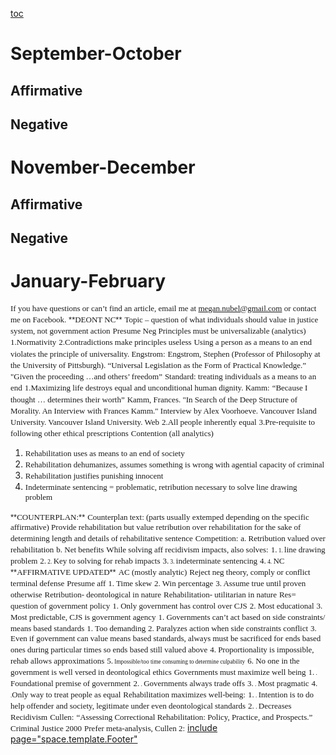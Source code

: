 [[toc]]
=September-October= 
==Affirmative== 
==Negative== 

=November-December= 
==Affirmative== 
==Negative== 

=January-February= 
<span style="background-color: #ffffff; font-family: arial,sans-serif; font-size: 13px; text-align: start;"><span style="font-family: times new roman,serif;">If you have questions or can’t find an article, email me at <span style="color: #0000cc;">[[@https://mail.google.com/mail/u/0/h/1bca1qwcrbd3m/?&v=b&cs=wh&to=megan.nubel@gmail.com|megan.nubel@gmail.com]]</span> or contact me on Facebook.</span></span>
<span style="background-color: #ffffff; font-family: arial,sans-serif; font-size: 13px; text-align: start;"><span style="font-family: times new roman,serif;"> </span></span>
<span style="background-color: #ffffff; font-family: arial,sans-serif; font-size: 13px; text-align: start;">**<span style="font-family: times new roman,serif;">DEONT NC</span>**</span>
<span style="background-color: #ffffff; font-family: arial,sans-serif; font-size: 13px; text-align: start;"><span style="font-family: times new roman,serif;">Topic – question of what individuals should value in justice system, not government action</span></span>
<span style="background-color: #ffffff; font-family: arial,sans-serif; font-size: 13px; text-align: start;"><span style="font-family: times new roman,serif;">Presume Neg </span></span>
<span style="background-color: #ffffff; font-family: arial,sans-serif; font-size: 13px; text-align: start;"><span style="font-family: times new roman,serif;"> </span></span>
<span style="background-color: #ffffff; font-family: arial,sans-serif; font-size: 13px; text-align: start;"><span style="font-family: times new roman,serif;">Principles must be universalizable (analytics)</span></span>
<span style="background-color: #ffffff; font-family: arial,sans-serif; font-size: 13px; text-align: start;"><span style="font-family: times new roman,serif;">1.Normativity</span></span>
<span style="background-color: #ffffff; font-family: arial,sans-serif; font-size: 13px; text-align: start;"><span style="font-family: times new roman,serif;">2.Contradictions make principles useless</span></span>
<span style="background-color: #ffffff; font-family: arial,sans-serif; font-size: 13px; text-align: start;"><span style="font-family: times new roman,serif;"> </span><span style="font-family: 'times new roman',serif; font-size: 13px; line-height: 1.5;">Using a person as a means to an end violates the principle of universality. Engstrom:</span></span>
<span style="background-color: #ffffff; font-family: arial,sans-serif; font-size: 13px; text-align: start;"><span style="font-family: times new roman,serif;">Engstrom, Stephen (Professor of Philosophy at the University of Pittsburgh). “Universal Legislation as the Form of Practical Knowledge.”</span></span>
<span style="background-color: #ffffff; font-family: arial,sans-serif; font-size: 13px; text-align: start;"><span style="font-family: times new roman,serif;"> "Given the proceeding …and others’ freedom”</span></span>
<span style="font-family: times new roman,serif;">
</span>
<span style="background-color: #ffffff; font-family: arial,sans-serif; font-size: 13px; text-align: start;"><span style="font-family: times new roman,serif;">Standard: treating individuals as a means to an end</span></span>
<span style="font-family: times new roman,serif;">
</span>
<span style="background-color: #ffffff; font-family: arial,sans-serif; font-size: 13px; text-align: start;"><span style="font-family: times new roman,serif;">1.Maximizing life destroys equal and unconditional human dignity. Kamm:</span></span>
<span style="background-color: #ffffff; font-family: arial,sans-serif; font-size: 13px; text-align: start;"><span style="font-family: 'times new roman',serif; font-size: 13px; line-height: 1.5;">“Because I thought … determines their worth”</span></span>
<span style="background-color: #ffffff; font-family: arial,sans-serif; font-size: 13px; text-align: start;"><span style="font-family: times new roman,serif;">Kamm, Frances. "In Search of the Deep Structure of Morality. An Interview with Frances Kamm." Interview by Alex Voorhoeve. Vancouver Island University. Vancouver Island University. Web</span></span>
<span style="font-family: times new roman,serif;">
</span>
<span style="background-color: #ffffff; font-family: arial,sans-serif; font-size: 13px; text-align: start;"><span style="font-family: times new roman,serif;">2.All people inherently equal</span></span>
<span style="font-family: times new roman,serif;">
</span>
<span style="background-color: #ffffff; font-family: arial,sans-serif; font-size: 13px; text-align: start;"><span style="font-family: times new roman,serif;">3.Pre-requisite to following other ethical prescriptions</span></span>
<span style="background-color: #ffffff; font-family: arial,sans-serif; font-size: 13px; text-align: start;"><span style="font-family: times new roman,serif;">Contention (all analytics)</span></span>
# <span style="background-color: #ffffff; font-family: arial,sans-serif; font-size: 13px; text-align: start;"><span style="font-family: times new roman,serif;">Rehabilitation uses as means to an end of society</span></span>
# <span style="background-color: #ffffff; font-family: arial,sans-serif; font-size: 13px; text-align: start;"><span style="font-family: times new roman,serif;">Rehabilitation dehumanizes, assumes something is wrong with agential capacity of criminal</span></span>
# <span style="background-color: #ffffff; font-family: arial,sans-serif; font-size: 13px; text-align: start;"><span style="font-family: times new roman,serif;">Rehabilitation justifies punishing innocent</span></span>
# <span style="background-color: #ffffff; font-family: arial,sans-serif; font-size: 13px; text-align: start;"><span style="font-family: times new roman,serif;">Indeterminate sentencing = problematic, retribution necessary to solve line drawing problem</span></span>
<span style="background-color: #ffffff; font-family: arial,sans-serif; font-size: 13px; text-align: start;"><span style="font-family: times new roman,serif;"> </span></span>
<span style="background-color: #ffffff; font-family: arial,sans-serif; font-size: 13px; text-align: start;"><span style="font-family: times new roman,serif;"> </span></span>
<span style="background-color: #ffffff; font-family: arial,sans-serif; font-size: 13px; text-align: start;">**<span style="font-family: times new roman,serif;">COUNTERPLAN:</span>**</span>
<span style="background-color: #ffffff; font-family: arial,sans-serif; font-size: 13px; text-align: start;"><span style="font-family: times new roman,serif;">Counterplan text: (parts usually extemped depending on the specific affirmative) Provide rehabilitation but value retribution over rehabilitation for the sake of determining length and details of rehabilitative sentence</span></span>
<span style="background-color: #ffffff; font-family: arial,sans-serif; font-size: 13px; text-align: start;"><span style="font-family: times new roman,serif;"> </span></span>
<span style="background-color: #ffffff; font-family: arial,sans-serif; font-size: 13px; text-align: start;"><span style="font-family: times new roman,serif;">Competition:</span></span>
<span style="background-color: #ffffff; font-family: arial,sans-serif; font-size: 13px; text-align: start;"><span style="font-family: times new roman,serif;">a. Retribution valued over rehabilitation</span></span>
<span style="background-color: #ffffff; font-family: arial,sans-serif; font-size: 13px; text-align: start;"><span style="font-family: times new roman,serif;">b. Net benefits</span></span>
<span style="background-color: #ffffff; font-family: arial,sans-serif; font-size: 13px; text-align: start;"><span style="font-family: times new roman,serif;"> </span></span>
<span style="background-color: #ffffff; font-family: arial,sans-serif; font-size: 13px; text-align: start;"><span style="font-family: times new roman,serif;">While solving aff recidivism impacts, also solves:</span></span>
<span style="background-color: #ffffff; font-family: arial,sans-serif; font-size: 13px; text-align: start;"><span style="font-family: times new roman,serif;">1.<span style="font-size: 7pt;"> 1. </span>line drawing problem</span></span>
<span style="background-color: #ffffff; font-family: arial,sans-serif; font-size: 13px; text-align: start;"><span style="font-family: times new roman,serif;">2.<span style="font-size: 7pt;"> 2. </span>Key to solving for rehab impacts</span></span>
<span style="background-color: #ffffff; font-family: arial,sans-serif; font-size: 13px; text-align: start;"><span style="font-family: times new roman,serif;">3.<span style="font-size: 7pt;"> 3. </span>indeterminate sentencing</span></span>
<span style="background-color: #ffffff; font-family: arial,sans-serif; font-size: 13px; text-align: start;"><span style="font-family: times new roman,serif;">4.<span style="font-size: 7pt;"> 4. </span>NC </span></span>
<span style="background-color: #ffffff; font-family: arial,sans-serif; font-size: 13px; text-align: start;"><span style="font-family: times new roman,serif;"> </span></span>
<span style="background-color: #ffffff; font-family: arial,sans-serif; font-size: 13px; text-align: start;"><span style="font-family: times new roman,serif;"> </span></span>
<span style="background-color: #ffffff; font-family: arial,sans-serif; font-size: 13px; text-align: start;"><span style="font-family: times new roman,serif;"> </span></span>
<span style="background-color: #ffffff; font-family: arial,sans-serif; font-size: 13px; text-align: start;">**<span style="font-family: times new roman,serif;">AFFIRMATIVE UPDATED</span>**</span>
<span style="background-color: #ffffff; font-family: arial,sans-serif; font-size: 13px; text-align: start;"><span style="font-family: times new roman,serif;"> </span></span>
<span style="background-color: #ffffff; font-family: arial,sans-serif; font-size: 13px; text-align: start;"><span style="font-family: times new roman,serif;">AC (mostly analytic)</span></span>
<span style="background-color: #ffffff; font-family: arial,sans-serif; font-size: 13px; text-align: start;"><span style="font-family: times new roman,serif;">Reject neg theory, comply or conflict terminal defense</span></span>
<span style="background-color: #ffffff; font-family: arial,sans-serif; font-size: 13px; text-align: start;"><span style="font-family: times new roman,serif;">Presume aff</span></span>
<span style="background-color: #ffffff; font-family: arial,sans-serif; font-size: 13px; text-align: start;"><span style="font-family: times new roman,serif;">1. Time skew</span></span>
<span style="background-color: #ffffff; font-family: arial,sans-serif; font-size: 13px; text-align: start;"><span style="font-family: times new roman,serif;">2. Win percentage</span></span>
<span style="background-color: #ffffff; font-family: arial,sans-serif; font-size: 13px; text-align: start;"><span style="font-family: times new roman,serif;">3. Assume true until proven otherwise</span></span>
<span style="background-color: #ffffff; font-family: arial,sans-serif; font-size: 13px; text-align: start;"><span style="font-family: times new roman,serif;"> </span></span>
<span style="background-color: #ffffff; font-family: arial,sans-serif; font-size: 13px; text-align: start;"><span style="font-family: times new roman,serif;">Retribution- deontological in nature</span></span>
<span style="background-color: #ffffff; font-family: arial,sans-serif; font-size: 13px; text-align: start;"><span style="font-family: times new roman,serif;">Rehabilitation- utilitarian in nature</span></span>
<span style="background-color: #ffffff; font-family: arial,sans-serif; font-size: 13px; text-align: start;"><span style="font-family: times new roman,serif;"> </span></span>
<span style="background-color: #ffffff; font-family: arial,sans-serif; font-size: 13px; text-align: start;"><span style="font-family: times new roman,serif;">Res= question of government policy</span></span>
<span style="background-color: #ffffff; font-family: arial,sans-serif; font-size: 13px; text-align: start;"><span style="font-family: times new roman,serif;">1. Only government has control over CJS</span></span>
<span style="background-color: #ffffff; font-family: arial,sans-serif; font-size: 13px; text-align: start;"><span style="font-family: times new roman,serif;">2. Most educational</span></span>
<span style="background-color: #ffffff; font-family: arial,sans-serif; font-size: 13px; text-align: start;"><span style="font-family: times new roman,serif;">3. Most predictable, CJS is government agency</span></span>
<span style="background-color: #ffffff; font-family: arial,sans-serif; font-size: 13px; text-align: start;"><span style="font-family: times new roman,serif;"> </span></span>
<span style="background-color: #ffffff; font-family: arial,sans-serif; font-size: 13px; text-align: start;"><span style="font-family: times new roman,serif;">1. Governments can’t act based on side constraints/ means based standards</span></span>
<span style="background-color: #ffffff; font-family: arial,sans-serif; font-size: 13px; text-align: start;"><span style="font-family: times new roman,serif;">1. Too demanding</span></span>
<span style="background-color: #ffffff; font-family: arial,sans-serif; font-size: 13px; text-align: start;"><span style="font-family: times new roman,serif;">2. Paralyzes action when side constraints conflict</span></span>
<span style="background-color: #ffffff; font-family: arial,sans-serif; font-size: 13px; text-align: start;"><span style="font-family: times new roman,serif;">3. Even if government can value means based standards, always must be sacrificed for ends based ones during particular times so ends based still valued above</span></span>
<span style="background-color: #ffffff; font-family: arial,sans-serif; font-size: 13px; text-align: start;"><span style="font-family: times new roman,serif;">4. Proportionality is impossible, rehab allows approximations</span></span>
<span style="background-color: #ffffff; font-family: arial,sans-serif; font-size: 13px; text-align: start;"><span style="font-family: times new roman,serif;">5.<span style="font-size: 7pt;"> Impossible/too time consuming to determine culpability</span></span></span>
<span style="background-color: #ffffff; font-family: arial,sans-serif; font-size: 13px; text-align: start;"><span style="font-family: times new roman,serif;">6. No one in the government is well versed in deontological ethics</span></span>
<span style="background-color: #ffffff; font-family: arial,sans-serif; font-size: 13px; text-align: start;"><span style="font-family: times new roman,serif;"> </span></span>
<span style="background-color: #ffffff; font-family: arial,sans-serif; font-size: 13px; text-align: start;"><span style="font-family: times new roman,serif;">Governments must maximize well being</span></span>
<span style="background-color: #ffffff; font-family: arial,sans-serif; font-size: 13px; text-align: start;"><span style="font-family: times new roman,serif;">1.<span style="font-size: 7pt;"> . </span>Foundational premise of government</span></span>
<span style="background-color: #ffffff; font-family: arial,sans-serif; font-size: 13px; text-align: start;"><span style="font-family: times new roman,serif;">2.<span style="font-size: 7pt;"> . </span>Governments always trade offs</span></span>
<span style="background-color: #ffffff; font-family: arial,sans-serif; font-size: 13px; text-align: start;"><span style="font-family: times new roman,serif;">3.<span style="font-size: 7pt;"> . </span>Most pragmatic</span></span>
<span style="background-color: #ffffff; font-family: arial,sans-serif; font-size: 13px; text-align: start;"><span style="font-family: times new roman,serif;">4.<span style="font-size: 7pt;"> .</span>Only way to treat people as equal</span></span>
<span style="background-color: #ffffff; font-family: arial,sans-serif; font-size: 13px; text-align: start;"><span style="font-family: times new roman,serif;">Rehabilitation maximizes well-being:</span></span>
<span style="background-color: #ffffff; font-family: arial,sans-serif; font-size: 13px; text-align: start;"><span style="font-family: times new roman,serif;"> </span></span>
<span style="background-color: #ffffff; font-family: arial,sans-serif; font-size: 13px; text-align: start;"><span style="font-family: times new roman,serif;">1.<span style="font-size: 7pt;"> . </span>Intention is to do help offender and society, legitimate under even deontological standards</span></span>
<span style="background-color: #ffffff; font-family: arial,sans-serif; font-size: 13px; text-align: start;"><span style="font-family: times new roman,serif;">2.<span style="font-size: 7pt;"> . </span>Decreases Recidivism</span></span>
<span style="background-color: #ffffff; font-family: arial,sans-serif; font-size: 13px; text-align: start;"><span style="font-family: times new roman,serif;">Cullen:</span></span>
<span style="background-color: #ffffff; font-family: arial,sans-serif; font-size: 13px; text-align: start;"><span style="font-family: times new roman,serif;"> </span></span>
<span style="background-color: #ffffff; font-family: arial,sans-serif; font-size: 13px; text-align: start;"><span style="font-family: times new roman,serif;">“Assessing Correctional Rehabilitation: Policy, Practice, and Prospects.” Criminal Justice 2000</span></span>
<span style="background-color: #ffffff; font-family: arial,sans-serif; font-size: 13px; text-align: start;"><span style="font-family: times new roman,serif;"> </span></span>
<span style="background-color: #ffffff; font-family: arial,sans-serif; font-size: 13px; text-align: start;"><span style="font-family: times new roman,serif;">Prefer meta-analysis, Cullen 2:</span></span>
[[include page="space.template.Footer"]]